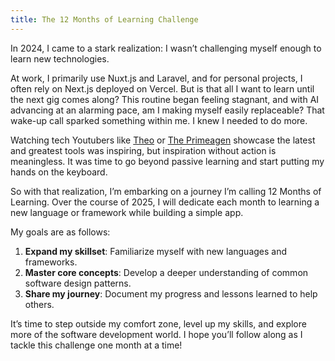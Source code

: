 ```yaml
---
title: The 12 Months of Learning Challenge
---
```


In 2024, I came to a stark realization: I wasn’t challenging myself enough to learn new technologies.

At work, I primarily use Nuxt.js and Laravel, and for personal projects, I often rely on Next.js deployed on Vercel.
But is that all I want to learn until the next gig comes along?
This routine began feeling stagnant, and with AI advancing at an alarming pace, am I making myself easily replaceable?
That wake-up call sparked something within me. I knew I needed to do more.

Watching tech Youtubers like [Theo](https://www.youtube.com/@t3dotgg) or [The Primeagen](https://www.youtube.com/@ThePrimeTimeagen)
showcase the latest and greatest tools was inspiring, but inspiration without action is meaningless.
It was time to go beyond passive learning and start putting my hands on the keyboard.

So with that realization, I’m embarking on a journey I’m calling 12 Months of Learning.
Over the course of 2025, I will dedicate each month to learning a new language or framework while building a simple app.

My goals are as follows:

1. **Expand my skillset**: Familiarize myself with new languages and frameworks.
2. **Master core concepts**: Develop a deeper understanding of common software design patterns.
3. **Share my journey**: Document my progress and lessons learned to help others.

It’s time to step outside my comfort zone, level up my skills, and explore more of the software development world.
I hope you’ll follow along as I tackle this challenge one month at a time!
